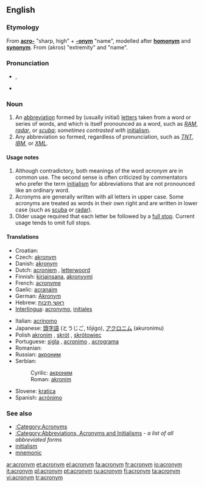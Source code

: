 {{wikipedia}}
==English==

===Etymology===
From '''[[acro-]]''' "sharp, high" + '''[[-onym]]''' "name", modelled after '''[[homonym]]''' and '''[[synonym]]'''.  From {{AGr.}} '''{{polytonic|[[ἄκρος]]}}''' (akros) "extremity" and '''{{polytonic|[[ὄνομα]]}}''' "name".

===Pronunciation===
* {{IPA|/ˈæk.ɹə.nɪm/}}, {{SAMPA|/"{k.r\@.nIm/}}
*{{audio|en-uk-acronym.ogg|Audio (UK)}}

===Noun===
{{en-noun}}

# An [[abbreviation]] formed by (usually initial) [[letters]] taken from a word or series of words, and which is itself pronounced as a word, such as ''[[RAM]]'', ''[[radar]]'', or ''[[scuba]]''; ''sometimes contrasted with'' [[initialism]].
# Any abbreviation so formed, regardless of pronunciation, such as ''[[TNT]]'', ''[[IBM]]'', or ''[[XML]]''.

====Usage notes====
# Although contradictory, both meanings of the word ''acronym'' are in common use. The second sense is often criticized by commentators who prefer the term [[initialism]] for abbreviations that are not pronounced like an ordinary word.
# Acronyms are generally written with all letters in upper case.  Some acronyms are treated as words in their own right and are written in lower case (such as [[scuba]] or [[radar]]).
# Older usage required that each letter be followed by a [[full stop]]. Current usage tends to omit full stops.

====Translations====
{{trans-top|word formed by initial letters}}
*Croatian: {{t|hr|akronim|m}}
*Czech: [[akronym]] {{m}}
*Danish: [[akronym]] {{n}}
*Dutch: [[acroniem]] {{n}}, [[letterwoord]] {{n}}
*Finnish: [[kirjainsana]], [[akronyymi]]
*French: [[acronyme]] {{m}}
*Gaelic: [[acranaim]]
*German: [[Akronym]] {{n}}
*Hebrew: [[ראשי תיבות]] {{mpl}}
*[[Interlingua]]: [[acronymo]], [[initial|initiales]] <!--disputed - see discussion page-->
{{trans-mid}}
*Italian: [[acrinomo]] {{m}}
*Japanese: [[頭字語]] (とうじご, tōjigo), [[アクロニム]] (akuronimu)
*Polish [[akronim]] {{m}}, [[skrót]] {{m}}, [[skrótowiec]] {{m}}
*Portuguese: [[sigla]] {{f}}, [[acronimo]] {{m}}, [[acrograma]] {{m}}
*Romanian: {{t|ro|acronim}} {{n}}
*Russian: [[акроним]] {{m}}
*Serbian:
*:Cyrilic: [[акроним]] {{m}}
*:Roman: [[akronim]] {{m}}
*Slovene: [[kratica]] {{f}}
*Spanish: [[acrónimo]] {{m}}
{{trans-bottom}}

{{trans-top|any abbreviation formed by initial letters}}
{{trans-mid}}
{{trans-bottom}}

===See also===
*[[:Category:Acronyms]]
*[[:Category:Abbreviations, Acronyms and Initialisms]] - ''a list of all abbreviated forms''
*[[initialism]]
*[[mnemonic]]

[[ar:acronym]]
[[et:acronym]]
[[el:acronym]]
[[fa:acronym]]
[[fr:acronym]]
[[io:acronym]]
[[it:acronym]]
[[pl:acronym]]
[[pt:acronym]]
[[ru:acronym]]
[[fi:acronym]]
[[ta:acronym]]
[[vi:acronym]]
[[tr:acronym]]